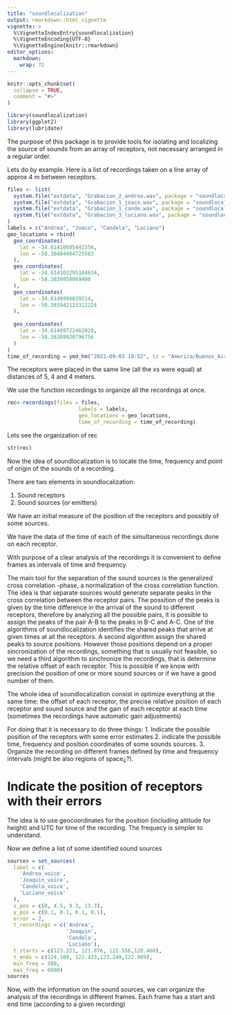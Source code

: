 ```yaml
---
title: "soundlocalization"
output: rmarkdown::html_vignette
vignette: >
  %\VignetteIndexEntry{soundlocalization}
  %\VignetteEncoding{UTF-8}
  %\VignetteEngine{knitr::rmarkdown}
editor_options: 
  markdown: 
    wrap: 72
---
```


```r
knitr::opts_chunk$set(
  collapse = TRUE,
  comment = "#>"
)
```

```r
library(soundlocalization)
library(ggplot2)
library(lubridate)
```

The purpose of this package is to provide tools for isolating and
localizing the source of sounds from an array of receptors, not
necessary arranged in a regular order.

Lets do by example. Here is a list of recordings taken on a line array
of approx 4 m between receptors.

```r
files <- list(
  system.file("extdata", "Grabacion_2_andrea.wav", package = "soundlocalization"),
  system.file("extdata", "Grabacion_1_joaco.wav", package = "soundlocalization"),
  system.file("extdata", "Grabacion_1_cande.wav", package = "soundlocalization"),
  system.file("extdata", "Grabacion_3_luciano.wav", package = "soundlocalization")
)
labels = c("Andrea", "Joaco", "Candela", "Luciano")
geo_locations = rbind(
  geo_coordinates(
    lat = -34.61410605441556,
    lon = -58.38404404725583
  ),
  geo_coordinates(
    lat = -34.614103295104634,
    lon = -58.3839950969408
  ),
  geo_coordinates(
    lat = -34.6140999839314,
    lon = -58.383942123312224
  ),
  
  geo_coordinates(
    lat = -34.61409722462029,
    lon = -58.38389920796756
  )
)
time_of_recording = ymd_hm("2022-09-03 10:52", tz = "America/Buenos_Aires")
```

The receptors were placed in the same line (all the xs were equal) at
distances of 5, 4 and 4 meters.

We use the function recordings to organize all the recordings at once.

```r
rec<-recordings(files = files,
                       labels = labels,
                       geo_locations = geo_locations, 
                       time_of_recording = time_of_recording)

```

Lets see the organization of rec

```r
str(rec)
```

Now the idea of soundlocalization is to locate the time, frequency and point of origin of the sounds of a recording. 

There are two elements in soundlocalization:

1. Sound receptors
2. Sound sources (or emitters)

We have an initial measure of the position of the receptors and possibly of some sources. 

We have the data of the time of each of the simultaneous recordings done on each receptor. 

With purpose of a clear analysis of the recordings it is convenient to define frames as intervals of time and frequency. 

The main tool for the separation of the sound sources is the generalized cross correlation -phase, a normalization of the cross correlation function. The idea is that separate sources would generate separate peaks in the cross correlation between the receptor pairs. 
The possition of the peaks is given by the time difference in the arrival of the sound to different receptors, therefore by analyzing all the possible pairs, it is possible to assign the peaks of the pair A-B to the peaks in B-C and A-C. 
One of the algorithms of soundlocalization identifies the shared peaks that arrive at given times at all the receptors. 
A second algorithm assign the shared peaks to source positions. However those positions depend on a proper sincronization of the recordings, something that is usually not feasible, so we need a third algorithm to sinchronize the recordings, that is determine the relative offset of each receptor. This is possible if we know with precision the position of one or more sound sources or if we have a good number of them. 

The whole idea of soundlocalization consist in optimize everything at the same time: the offset of each receptor, the precise relative position of each receptor and sound source and the gain of each receptor at each time (sometimes the recordings have automatic gain adjustments)

For doing that it is necessary to do three things: 
1. Indicate the possible position of the receptors with some error estimates
2. indicate the possible time, frequency and position coordinates of some sounds sources.
3. Organize the recording on different frames defined by time and frequency intervals (might be also regions of space¿?).


# Indicate the position of receptors with their errors



The idea is to use geocoordinates for the position (including altitude for height) and UTC for time of the recording. The frequecy is simpler to understand. 




Now we define a list of some identified sound sources


```r
sources = set_sources(
  label = c(
    'Andrea_voice',
    'Joaquin_voice',
    'Candela_voice',
    'Luciano_voice'
  ),
  x_pos = c(0, 4.5, 9.3, 13.3),
  y_pos = c(0.1, 0.1, 0.1, 0.1),
  error = 2,
  t_recordings = c('Andrea',
                   'Joaquin',
                   'Candela',
                   'Luciano'),
  t_starts = c(123.221, 121.876, 122.556,120.460),
  t_ends = c(124.109, 122.433,123.249,122.969),
  min_freq = 500,
  max_freq = 6000)
sources
```

Now, with the information on the sound sources, we can organize the analysis of the recordings in different frames. Each frame has a start and end time (according to a given recording)






